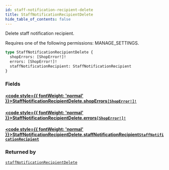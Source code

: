 ```yaml
---
id: staff-notification-recipient-delete
title: StaffNotificationRecipientDelete
hide_table_of_contents: false
---
```








Delete staff notification recipient. 

Requires one of the following permissions: MANAGE_SETTINGS.

```graphql
type StaffNotificationRecipientDelete {
  shopErrors: [ShopError!]!
  errors: [ShopError!]!
  staffNotificationRecipient: StaffNotificationRecipient
}
```


### Fields

#### [<code style={{ fontWeight: 'normal' }}>StaffNotificationRecipientDelete.<b>shopErrors</b></code>](#)<Bullet />[`[ShopError!]!`](../../../developer/api-reference/objects/shop-error) <Badge class="secondary" text="non-null"/> <Badge class="secondary" text="object"/>
> 
> 

#### [<code style={{ fontWeight: 'normal' }}>StaffNotificationRecipientDelete.<b>errors</b></code>](#)<Bullet />[`[ShopError!]!`](../../../developer/api-reference/objects/shop-error) <Badge class="secondary" text="non-null"/> <Badge class="secondary" text="object"/>
> 
> 

#### [<code style={{ fontWeight: 'normal' }}>StaffNotificationRecipientDelete.<b>staffNotificationRecipient</b></code>](#)<Bullet />[`StaffNotificationRecipient`](../../../developer/api-reference/objects/staff-notification-recipient) <Badge class="secondary" text="object"/>
> 
> 



### Returned by

[`staffNotificationRecipientDelete`](../../../developer/api-reference/mutations/staff-notification-recipient-delete)  <Badge class="secondary" text="mutation"/>



